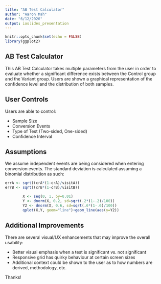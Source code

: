 ```yaml
---
title: "AB Test Calculator"
author: "Aaron Mah"
date: "6/12/2020"
output: ioslides_presentation
---
```


```r
knitr::opts_chunk$set(echo = FALSE)
library(ggplot2)
```

## AB Test Calculator

This AB Test Calculator takes multiple parameters from the user in order to evaluate whether a significant difference exists between the Control group and the Variant group. Users are shown a graphical representation of the confidence level and the distribution of both samples.

## User Controls

Users are able to control:

- Sample Size
- Conversion Events
- Type of Test (Two-sided, One-sided)
- Confidence Interval

## Assumptions

We assume independent events are being considered when entering conversion events. The standard deviation is calculated assuming a binomial distribution as such:
```r
errA <- sqrt((crA*(1-crA)/visitA))
errB <- sqrt((crB*(1-crB)/visitB))
```

```r
        X <- seq(0, 1, by=0.01)
        Y <- dnorm(X, 0.2, sd=sqrt(.2*(1-.2)/100))
        Y2 <- dnorm(X, 0.6, sd=sqrt(.6*(1-.6)/100))
        qplot(X,Y, geom="line")+geom_line(aes(y=Y2))
```

## Additional Improvements

There are several visual/UX enhancements that may improve the overall usability:

- Better visual emphasis when a test is significant vs. not significant
- Responsive grid has quirky behaviour at certain screen sizes
- Additional context could be shown to the user as to how numbers are derived, methodology, etc.

Thanks!
